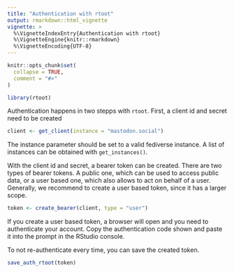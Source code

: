 ```yaml
---
title: "Authentication with rtoot"
output: rmarkdown::html_vignette
vignette: >
  %\VignetteIndexEntry{Authentication with rtoot}
  %\VignetteEngine{knitr::rmarkdown}
  %\VignetteEncoding{UTF-8}
---
```


```r
knitr::opts_chunk$set(
  collapse = TRUE,
  comment = "#>"
)
```

```r
library(rtoot)
```

Authentication happens in two stepps with `rtoot`. First, a client id and secret need to be created
```r
client <- get_client(instance = "mastodon.social")
```

The instance parameter should be set to a valid fediverse instance. A list of instances can be obtained with
`get_instances()`.

With the client id and secret, a bearer token can be created. There are two types of bearer tokens. A public one, which can be used to access public data, or a user based one, which also allows to act on behalf of a user. Generally, we recommend to create a user based token, since it has a larger scope.

```r
token <- create_bearer(client, type = "user")
```

If you create a user based token, a browser will open and you need to authenticate your account. Copy the 
authentication code shown and paste it into the prompt in the RStudio console.

To not re-authenticate every time, you can save the created token.
```r
save_auth_rtoot(token)
```



